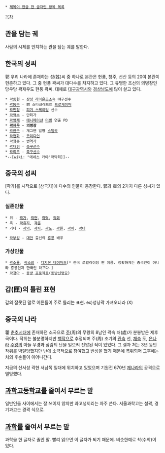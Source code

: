  * [[제목이 한글 한 글자인 항목 목록]]

[[목차]]
== 관을 담는 궤 ==
사람의 시체를 안치하는 관을 담는 궤를 말한다.

== 한국의 성씨 ==
郭
우리 나라에 존재하는 성(姓)씨 중 하나로 본관은 현풍, 청주, 선산 등의 20여 본관이 현존하고 있다. 그 중 현풍 곽씨가 대다수를 차지하고 있다. 그 유명한 조선의 의병장인 망우당 곽재우도 현풍 곽씨. 대체로 [[대구광역시]]와 [[경상남도]]에 많이 살고 있다.

 * [[곽동현]] - [[삼성 라이온즈]]소속 야구선수
 * [[곽동훈]] - 前 스타크래프트 [[프로게이머]]
 * [[곽민정]] - [[피겨 스케이팅]] 선수
 * [[곽백수]] - 만화가
 * [[곽영재]] - [[애니메이션]] [[더빙]] 연출 PD
 * '''[[곽재우]] - 의병장'''
 * [[곽한구]] - 개그맨 일명 [[스틸곽]]
 * [[곽현화]] - [[코미디언]]
 * [[곽형준]] - [[번역가]]
 * [[곽태휘]] - [[축구선수]]
 * [[곽희주]] - [[축구선수]]
 *--[wiki: "에네스 카야"곽막희]]--
== 중국의 성씨 ==
[곽가]를 시작으로 [삼국지]에 다수의 인물이 등장한다. 郭과 霍의 2가지 다른 성씨가 있다.
=== 실존인물 ===
 * 위 - [[곽가]], [[곽헌]], [[곽혁]], [[곽회]]
 * 촉 - [[곽유지]], [[곽준]]
 * 기타 - [[곽익]], [[곽사]], [[곽도]], [[곽원]], [[곽마]], [[곽태]]

 * [[곽부성]] - [[대만]] 출신의 [[홍콩]] 배우
=== 가상인물 ===
 * [[곽소룡]], [[곽소희]] - [[디지몬 테이머즈]][* 한국 로컬라이징 판 이름. 정확하게는 중국인이 아니라 홍콩인과 한국인 하프다.]
 * [[곽청아]] - [[동방 프로젝트]]([[동방신령묘]])
== 갑(匣)의 틀린 표현 ==
갑의 잘못된 말로 어른들이 주로 틀리는 표현.
ex)성냥곽 가져오너라 (X)

== 중국의 나라 ==
藿
[[춘추시대]]에 존재하던 소국으로 [[주]](周)의 무왕의 8남인 곽숙 처(處)가 분봉받은 제후국이다. 작위는 불분명하지만 [[백작]]으로 추정되며 주(周) 초기의 [[관]]숙 선, [[채]]숙 도, [[은나라]] [[주왕]]의 아들 무경과 삼감의 난을 일으켜 진압된 적이 있었다. 그 결과 처는 3년 동안 작위를 박탈당했지만 난에 소극적으로 참여했고 반성을 했기 때문에 복위되어 그후에는 처의 후손들이 이어나간다.

지금의 산서성 곽현 서남쪽 일대에 위치하고 있었으며 기원전 670년 [[제나라]]의 공격으로 멸망했다.

== [[과학고등학교]]를 줄여서 부르는 말 ==
일반인들 사이에서는 잘 쓰이지 않지만 과고생끼리는 자주 쓴다. 서울과학고는 설곽, 경기과고는 경곽 식으로.

== [[과학]]를 줄여서 부르는 말 ==
과학을 한 글자로 줄인 말. 빨리 읽으면 이 글자가 되기 때문에. 비슷한예로 솩(수학)이 있다.
